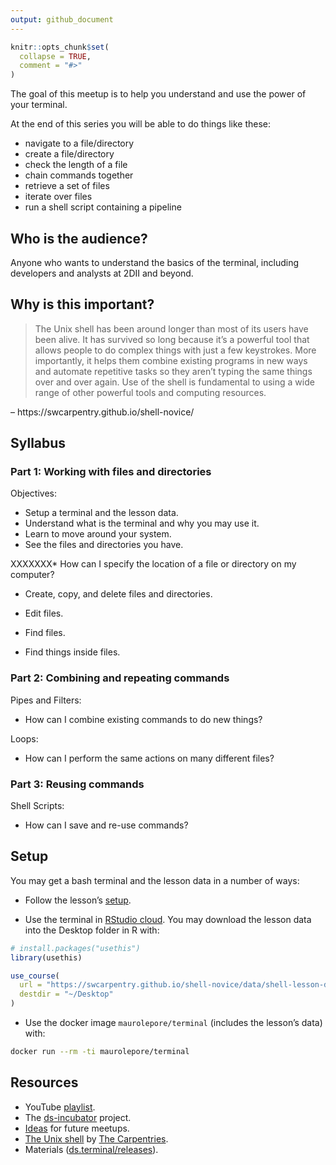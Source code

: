 ```yaml
---
output: github_document
---
```


```r
knitr::opts_chunk$set(
  collapse = TRUE,
  comment = "#>"
)
```

The goal of this meetup is to help you understand and use the power of your
terminal.

At the end of this series you will be able to do things like these:

* navigate to a file/directory
* create a file/directory
* check the length of a file
* chain commands together
* retrieve a set of files
* iterate over files
* run a shell script containing a pipeline

## Who is the audience?

Anyone who wants to understand the basics of the terminal, including developers
and analysts at 2DII and beyond.

## Why is this important?

> The Unix shell has been around longer than most of its users have been alive.
It has survived so long because it's a powerful tool that allows people to do
complex things with just a few keystrokes. More importantly, it helps them
combine existing programs in new ways and automate repetitive tasks so they
aren't typing the same things over and over again. Use of the shell is
fundamental to using a wide range of other powerful tools and computing
resources.

-- https://swcarpentry.github.io/shell-novice/

## Syllabus

### Part 1: Working with files and directories

Objectives:

* Setup a terminal and the lesson data.
* Understand what is the terminal and why you may use it.
* Learn to move around your system.
* See the files and directories you have. 

XXXXXXX* How can I specify the location of a file or directory on my computer?

* Create, copy, and delete files and directories.
* Edit files.

* Find files.
* Find things inside files.

### Part 2: Combining and repeating commands

Pipes and Filters:

* How can I combine existing commands to do new things?

Loops:

* How can I perform the same actions on many different files?

### Part 3: Reusing commands

Shell Scripts:

* How can I save and re-use commands?

## Setup

You may get a bash terminal and the lesson data in a number of ways:

* Follow the lesson's [setup](https://swcarpentry.github.io/shell-novice/setup.html).

* Use the terminal in [RStudio cloud](https://rstudio.cloud/). You may download
the lesson data into the Desktop folder in R with:

```r
# install.packages("usethis")
library(usethis)

use_course(
  url = "https://swcarpentry.github.io/shell-novice/data/shell-lesson-data.zip", 
  destdir = "~/Desktop"
)
```

* Use the docker image `maurolepore/terminal` (includes the lesson's data) with:

```bash
docker run --rm -ti maurolepore/terminal
```

## Resources

* YouTube [playlist](https://bit.ly/ds-incubator-videos).
* The
[ds-incubator](https://github.com/2DegreesInvesting/ds-incubator#ds-incubator)
project.
* [Ideas](https://bit.ly/dsi-ideas) for future meetups.
* [The Unix shell](https://swcarpentry.github.io/shell-novice/) by [The Carpentries](https://carpentries.org/).
* Materials
([ds.terminal/releases](https://github.com/2DegreesInvesting/ds.terminal/releases)).
